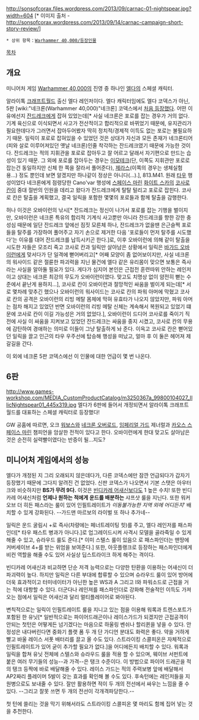 {{{+1 '''Illic Nightspear'''}}}

http://sonsofcorax.files.wordpress.com/2013/09/carnac-01-nightspear.jpg?width=604
[* 이미지 출처 - http://sonsofcorax.wordpress.com/2013/09/14/carnac-campaign-short-story-review/]

 * 상위 항목：[[Warhammer 40,000/등장인물]]

[[목차]]

== 개요 ==
미니어처 게임 [[Warhammer 40,000]]의 진영 중 하나인 [[엘다]]의 스페셜 캐릭터.

알라이톡 [[크래프트월드]] 출신 엘다 레인저이다. 엘다 캐릭터임에도 엘다 코덱스가 아닌, 5판 [wiki:"네크론(Warhammer 40,000)"네크론] 코덱스에서 [http://wh40k.lexicanum.com/wiki/Kor%27sarro_Khan#.Uh9huT9ockY 처음 등장했다]. 어떤 이유에선지 [[잔드레크]]에게 잡혀 있었는데[* 사실 네크론은 포로를 잡는 경우가 거의 없다. 기계 육신으로 이식되면서 사고가 전산적이고 합리적으로 바뀌었기 때문에, 유지관리가 필요한데다가 그러면서 잡아두어봤자 딱히 정치적/경제적 이득도 없는 포로는 불필요하기 때문. 일릭이 포로로 잡혀있을 수 있었던 것은 상대가 자신과 모든 존재가 네크론티어(피와 살로 이루어져있던 옛날 네크론)인줄 착각하는 잔드레크였기 때문에 가능한 것이다. 잔드레크는 적의 지휘관을 포로로 잡아두고 잘 어르고 달래서 자기편으로 만드는 습성이 있기 때문. 그 외에 포로를 잡아두는 경우는 [[이모테크]](단, 이쪽도 지휘관만 포로로 잡는건 동일하지만 신체 한 쪽을 잘라서 풀어준다),  [[제라스]](이쪽의 경우는 생체실험용...) 정도 뿐인데 보면 알겠지만 하나같이 정상은 아니다(...).], 813.M41. 원래 [[타우]] 행성이었다 네크론에게 점령당한 Cano'var 행성에 [[스페이스 마린]] [[화이트 스카]]의 [[코사로 칸]]이 중대 절반의 인원을 데리고 왔다가 잔드레크에게 탈탈 털리고 포로로 잡힌다. 코사로 칸은 탈출을 계획했고, 결국 일릭을 포함한 몇몇의 포로들과 함께 탈출을 감행한다.

허나 이것은 오바이런의 낚시[* 잔드레크는 정신이 나가서 포로를 잡는 기행을 벌이지만, 오바이런은 네크론 특유의 합리적 기계식 사고뿐만 아니라 잔드레크를 향한 강한 충성심 때문에 일단 잔드레크 앞에선 짐짓 모른체 하나, 잔드레크가 없을땐 은근슬쩍 포로들을 탈주를 가장하여 풀어주고 자기 손으로 제거한 다음 '포로들이 먼저 탈주를 시도했다'는 이유를 대어 잔드레크를 납득시키곤 한다.]로, 이후 오바이런에 의해 같이 탈출을 시도한 자들은 모조리 죽고 코사로 칸과 일릭만 살아남은 상황에서 일릭은 [[바가드 오바이런]]에게 맞서다가 단 일격에 뻗어버리고[* 어째 모양이 좀 없어보이지만, 사실 네크론의 워사이드 같은 절륜한 파괴력을 지닌 물건에 엘다 같은 유리몸이 맞으면 보통은 즉사라는 사실을 알아둘 필요가 있다. 게다가 심지어 본인은 근접전 훈련따위 안하는 레인저이고 상대는 네크론 최강의 무도가 오바이런이였다. 맞고도 치명상 없이 얌전히 뻗는 수준에서 끝난게 용하지...], 코사로 칸이 오바이런과 절망적인 싸움을 벌이게 되는데[* 서로 몇차례 맞추긴 했으나 오바이런의 워사이드는 코사로 칸의 파워 아머에 막혔고 코사로 칸의 공격은 오바이런의 리빙 메탈 몸체에 막혀 유효타가 나오지 않았지만, 파워 아머는 점차 해지고 있었던 반면 오바이런의 리빙 메탈 신체는 계속해서 복원되고 있었기 떄문에 코사로 칸이 이길 가능성은 거의 없었다.], 오바이런이 드디어 코사로를 죽이기 직전에 사실 이 싸움을 지켜보고 있었던 잔드레크는 싸움을 중지 시켰고, 코사로 칸의 무용에 감탄하여 경애하는 의미로 이들이 그냥 탈출하게 놔 준다. 이윽고 코사로 칸은 뻗어있던 일릭을 끌고 인근의 타우 우주선에 탑승해 행성을 떠났고, 얼마 후 이 둘은 헤어져 제 갈길을 간다.

이 외에 네크론 5판 코덱스에선 이 인물에 대한 언급이 몇 번 나온다.

== 6판 ==
http://www.games-workshop.com/MEDIA_CustomProductCatalog/m3250367a_99800104027_IllicNightspear01_445x319.jpg
엘다가 6판에 들어서 개정되면서 알라이톡 크래프트월드를 대표하는 스페셜 캐릭터로 등장했다!

GW 공홈에 따르면, 오크 [[워보스]]와 [[네크론 오버로드]], [[임페리얼 가드]] 제너럴과 [[카오스 스페이스 마린]] 챔피언을 암살한 전적이 있다고 한다. 오바이런에게 한대 맞고도 살아남은것은 순전히 실력빨이였다는 반증이 될...지도?

== 미니어처 게임에서의 성능 ==
엘다가 개정된 지 그리 오래되지 않은데다가, 다른 코덱스에만 잠깐 언급되다가 갑자기 등장했기 때문에 그다지 알려진 건 없었다. 신판 코덱스가 나오면서 기본 스탯은 아우터크와 비슷하지만 ''' BS가 무려 9다.''' 이것은 [[빈디카레 어새신]]보다도 1 높은 수치! 또한 빈디카레 어새신처럼 '''언제나 원하는 적에게 운드를 배분하는''' 샤프샷 룰을 지닌다. 또한 워커 오브 더 히든 패스라는 룰이 있어 인필트레이트가 ''이동불가능한 지역 외에 어디든지''' 배치할 수 있게 강화된다. --가드맨 마르보의 라이벌 또 하나 추가네--

일릭은 운드 굴림시 +로 즉사(차량에는 페너트레이팅 힛)를 주고, 엘다 레인저를 패스파인더[* 타우 패스트 병과가 아니다.]로 업그레이드시켜 사격시 모델을 골라죽일 수 있게 해줄 수 있고, 슈라우드 룰도 준다.[* 이미 스텔스 룰이 있음으 로 패스파인더는 맨땅에 커버세이브 4+를 받는 위엄을 보여준다.] 또한, 아웃플랭크로 등장하는 패스파인더에게 비컨 역할을 해줄 수도 있어 사실상 딥스트라이크 하게 해주는 격이다.

빈디카레 어새신과 비교하면 단순 저격 능력으로는 다양한 탄환을 이용하는 어새신이 더 파괴력이 높다. 하지만 일릭은 다른 부대에 합류할 수 있으며 슈라우드 룰이 있어 방어에 더욱 효과적이고 터미네이터가 아닌한 높은 WS과 A 그리고 I와 파워소드로 근접을 거는 적에 대항할 수 있다. 더군다나 레인져를 패스파인더로 강화해 전술적인 이득도 가져오는 점에서 일릭은 어새신과 달리 멀티플레이어로 봐야된다.

변칙적으로는 일릭이 인필트레이트 룰을 지니고 있는 점을 이용해 워록과 트렌스포트가 포함된 한 유닛[* 일반적으로는 파이어드래곤이나 레이스가드가 되겠지만 근접공격이 안되는 첫턴은 어떻게든 넘기겠다는 마음으로 하울링 벤쉬나 할리퀸을 넣을 수 있다. 안정성은 내다버린다면 중화기 플랫 폼 두 개 단 가디언 분대도 화력은 좋다. 약을 거하게 빨고 바울 레이스 서폿 배터리를 끌고 올 수도 있다. 스트라이킹 스콜피온은 자체적으로 인필트레이트가 있어 굳이 추가할 필요가 없다.]을 어디에든지 배치할 수 있다. 워록과 일릭을 합쳐 유닛 전체에 스텔스와 슈라우드 룰을 적용 할 수 있으며, 웨이브 서펀트에 붙은 여러 무기들의 성능--과 가격--은 탱크 수준이다. 이 방법으로 파이어 드래곤을 적의 탱크 등짝에 바로 배달해줄 수 있다. 레이스 가드는 적의 주력보병 앞에 배달해서 AP2짜리 플레이머 5발이 갖는 효과를 확인해 볼 수도 있다. 후속턴에는 레인저들을 지원병으로도 보내줄 수 있다. 잘만 활용하면 적이 두 개의 전선에서 싸우는 느낌을 줄 수 있다. --그리고 잘못 쓰면 두 개의 전선이 각개격파당한다.--

첫 턴에 쓸리는 것을 막기 위해서라도 스트라이킹 스콜피온 몇 마리도 함께 집어 넣는 것을 추천한다.
